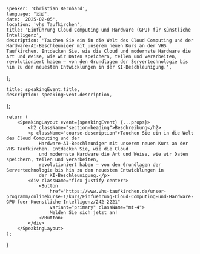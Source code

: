 
    speaker: 'Christian Bernhard',
    language: "🇩🇪",
    date: '2025-02-05',
    location: 'vhs Taufkirchen',
    title: 'Einführung Cloud Computing und Hardware (GPU) für Künstliche Intelligenz',
    description: 'Tauchen Sie ein in die Welt des Cloud Computing und der Hardware-AI-Beschleuniger mit unserem neuen Kurs an der VHS Taufkirchen. Entdecken Sie, wie die Cloud und modernste Hardware die Art und Weise, wie wir Daten speichern, teilen und verarbeiten, revolutioniert haben – von den Grundlagen der Servertechnologie bis hin zu den neuesten Entwicklungen in der KI-Beschleunigung.',
};

    title: speakingEvent.title,
    description: speakingEvent.description,
};

    return (
        <SpeakingLayout event={speakingEvent} {...props}>
            <h2 className="section-heading">Beschreibung</h2>
            <p className="course-description">Tauchen Sie ein in die Welt des Cloud Computing und der
                Hardware-AI-Beschleuniger mit unserem neuen Kurs an der VHS Taufkirchen. Entdecken Sie, wie die Cloud
                und modernste Hardware die Art und Weise, wie wir Daten speichern, teilen und verarbeiten,
                revolutioniert haben – von den Grundlagen der Servertechnologie bis hin zu den neuesten Entwicklungen in
                der KI-Beschleunigung.</p>
            <div className="flex justify-center">
                <Button
                    href="https://www.vhs-taufkirchen.de/unser-programm/onlinekurse-1/kurs/Einfuehrung-Cloud-Computing-und-Hardware-GPU-fuer-Kuenstliche-Intelligenz/242-2221"
                    variant="primary" className="mt-4">
                    Melden Sie sich jetzt an!
                </Button>
            </div>
        </SpeakingLayout>
    );
}
